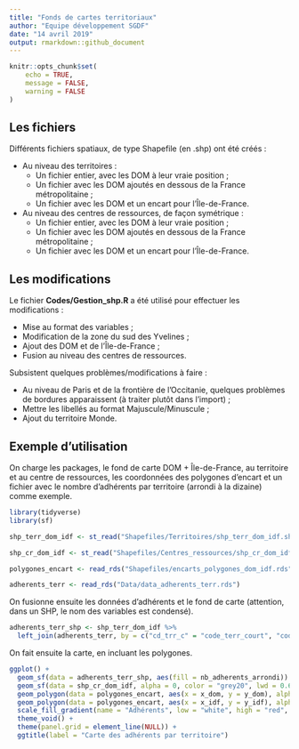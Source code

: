 ```yaml
---
title: "Fonds de cartes territoriaux"
author: "Equipe développement SGDF"
date: "14 avril 2019"
output: rmarkdown::github_document
---
```


```r
knitr::opts_chunk$set(
	echo = TRUE,
	message = FALSE,
	warning = FALSE
)
```

## Les fichiers

Différents fichiers spatiaux, de type Shapefile (en .shp) ont été créés :

+ Au niveau des territoires :
    + Un fichier entier, avec les DOM à leur vraie position ;
    + Un fichier avec les DOM ajoutés en dessous de la France métropolitaine ;
    + Un fichier avec les DOM et un encart pour l'Île-de-France.

+ Au niveau des centres de ressources, de façon symétrique :
    + Un fichier entier, avec les DOM à leur vraie position ;
    + Un fichier avec les DOM ajoutés en dessous de la France métropolitaine ;
    + Un fichier avec les DOM et un encart pour l'Île-de-France.

## Les modifications

Le fichier **Codes/Gestion_shp.R** a été utilisé pour effectuer les modifications :

+ Mise au format des variables ;
+ Modification de la zone du sud des Yvelines ;
+ Ajout des DOM et de l'Île-de-France ;
+ Fusion au niveau des centres de ressources.

Subsistent quelques problèmes/modifications à faire :

+ Au niveau de Paris et de la frontière de l'Occitanie, quelques problèmes de bordures apparaissent (à traiter plutôt dans l'import) ;
+ Mettre les libellés au format Majuscule/Minuscule ;
+ Ajout du territoire Monde.

## Exemple d'utilisation

On charge les packages, le fond de carte DOM + Île-de-France, au territoire et au centre de ressources, les coordonnées des polygones d'encart et un fichier avec le nombre d'adhérents par territoire (arrondi à la dizaine) comme exemple.

```r
library(tidyverse)
library(sf)

shp_terr_dom_idf <- st_read("Shapefiles/Territoires/shp_terr_dom_idf.shp")

shp_cr_dom_idf <- st_read("Shapefiles/Centres_ressources/shp_cr_dom_idf.shp")

polygones_encart <- read_rds("Shapefiles/encarts_polygones_dom_idf.rds")

adherents_terr <- read_rds("Data/data_adherents_terr.rds")
```

On fusionne ensuite les données d'adhérents et le fond de carte (attention, dans un SHP, le nom des variables est condensé).

```r
adherents_terr_shp <- shp_terr_dom_idf %>%
  left_join(adherents_terr, by = c("cd_trr_c" = "code_terr_court", "code_cr"))
```

On fait ensuite la carte, en incluant les polygones.

```r
ggplot() +
  geom_sf(data = adherents_terr_shp, aes(fill = nb_adherents_arrondi)) +
  geom_sf(data = shp_cr_dom_idf, alpha = 0, color = "grey20", lwd = 0.6) +
  geom_polygon(data = polygones_encart, aes(x = x_dom, y = y_dom), alpha = 0, color = "black") +
  geom_polygon(data = polygones_encart, aes(x = x_idf, y = y_idf), alpha = 0, color = "black") +
  scale_fill_gradient(name = "Adhérents", low = "white", high = "red", na.value = "white") +
  theme_void() +
  theme(panel.grid = element_line(NULL)) +
  ggtitle(label = "Carte des adhérents par territoire")
```


